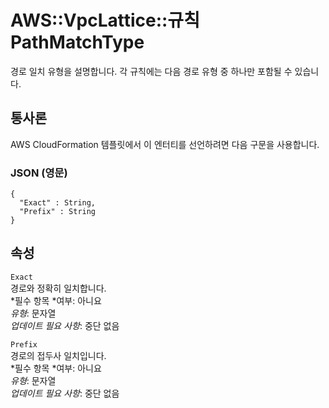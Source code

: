 # AWS::VpcLattice::규칙 PathMatchType

경로 일치 유형을 설명합니다. 각 규칙에는 다음 경로 유형 중 하나만 포함될 수 있습니다.

## 통사론

AWS CloudFormation 템플릿에서 이 엔터티를 선언하려면 다음 구문을 사용합니다.

### JSON (영문)

```
{
  "Exact" : String,
  "Prefix" : String
}
```

## 속성

`Exact`  
경로와 정확히 일치합니다.  
*필수 항목 *여부: 아니요  
_유형_: 문자열  
_업데이트 필요 사항_: 중단 없음

`Prefix`  
경로의 접두사 일치입니다.  
*필수 항목 *여부: 아니요  
_유형_: 문자열  
_업데이트 필요 사항_: 중단 없음
